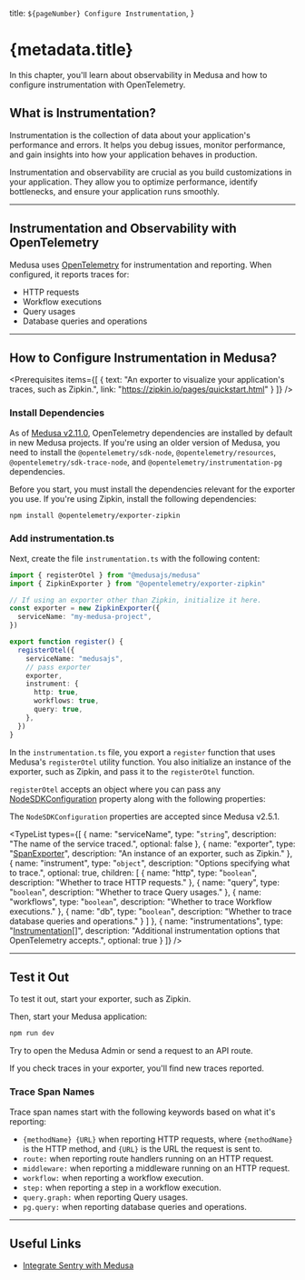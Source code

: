 
  title: `${pageNumber} Configure Instrumentation`,
}

# {metadata.title}

In this chapter, you'll learn about observability in Medusa and how to configure instrumentation with OpenTelemetry.

## What is Instrumentation?

Instrumentation is the collection of data about your application's performance and errors. It helps you debug issues, monitor performance, and gain insights into how your application behaves in production.

Instrumentation and observability are crucial as you build customizations in your application. They allow you to optimize performance, identify bottlenecks, and ensure your application runs smoothly.

---

## Instrumentation and Observability with OpenTelemetry

Medusa uses [OpenTelemetry](https://opentelemetry.io/) for instrumentation and reporting. When configured, it reports traces for:

- HTTP requests
- Workflow executions
- Query usages
- Database queries and operations

---

## How to Configure Instrumentation in Medusa?

<Prerequisites
  items={[
    {
      text: "An exporter to visualize your application's traces, such as Zipkin.",
      link: "https://zipkin.io/pages/quickstart.html"
    }
  ]}
/>

### Install Dependencies

<Note>

As of [Medusa v2.11.0](https://github.com/medusajs/medusa/releases/tag/v2.11.0), OpenTelemetry dependencies are installed by default in new Medusa projects. If you're using an older version of Medusa, you need to install the `@opentelemetry/sdk-node`, `@opentelemetry/resources`, `@opentelemetry/sdk-trace-node`, and `@opentelemetry/instrumentation-pg` dependencies.

</Note>

Before you start, you must install the dependencies relevant for the exporter you use. If you're using Zipkin, install the following dependencies:

```bash npm2yarn
npm install @opentelemetry/exporter-zipkin
```

### Add instrumentation.ts

Next, create the file `instrumentation.ts` with the following content:

```ts title="instrumentation.ts"
import { registerOtel } from "@medusajs/medusa"
import { ZipkinExporter } from "@opentelemetry/exporter-zipkin"

// If using an exporter other than Zipkin, initialize it here.
const exporter = new ZipkinExporter({
  serviceName: "my-medusa-project",
})

export function register() {
  registerOtel({
    serviceName: "medusajs",
    // pass exporter
    exporter,
    instrument: {
      http: true,
      workflows: true,
      query: true,
    },
  })
}
```

In the `instrumentation.ts` file, you export a `register` function that uses Medusa's `registerOtel` utility function. You also initialize an instance of the exporter, such as Zipkin, and pass it to the `registerOtel` function.

`registerOtel` accepts an object where you can pass any [NodeSDKConfiguration](https://open-telemetry.github.io/opentelemetry-js/interfaces/_opentelemetry_sdk-node.NodeSDKConfiguration.html) property along with the following properties:

<Note>

The `NodeSDKConfiguration` properties are accepted since Medusa v2.5.1.

</Note>

<TypeList
  types={[
    {
      name: "serviceName",
      type: "`string`",
      description: "The name of the service traced.",
      optional: false
    },
    {
      name: "exporter",
      type: "[SpanExporter](https://open-telemetry.github.io/opentelemetry-js/interfaces/_opentelemetry_sdk-node.node.SpanExporter.html)",
      description: "An instance of an exporter, such as Zipkin."
    },
    {
      name: "instrument",
      type: "`object`",
      description: "Options specifying what to trace.",
      optional: true,
      children: [
        {
          name: "http",
          type: "`boolean`",
          description: "Whether to trace HTTP requests."
        },
        {
          name: "query",
          type: "`boolean`",
          description: "Whether to trace Query usages."
        },
        {
          name: "workflows",
          type: "`boolean`",
          description: "Whether to trace Workflow executions."
        },
        {
          name: "db",
          type: "`boolean`",
          description: "Whether to trace database queries and operations."
        }
      ]
    },
    {
      name: "instrumentations",
      type: "[Instrumentation[]](https://open-telemetry.github.io/opentelemetry-js/interfaces/_opentelemetry_instrumentation.Instrumentation.html)",
      description: "Additional instrumentation options that OpenTelemetry accepts.",
      optional: true
    }
  ]}
/>

---

## Test it Out

To test it out, start your exporter, such as Zipkin.

Then, start your Medusa application:

```bash npm2yarn
npm run dev
```

Try to open the Medusa Admin or send a request to an API route.

If you check traces in your exporter, you'll find new traces reported.

### Trace Span Names

Trace span names start with the following keywords based on what it's reporting:

- `{methodName} {URL}` when reporting HTTP requests, where `{methodName}` is the HTTP method, and `{URL}` is the URL the request is sent to.
- `route:` when reporting route handlers running on an HTTP request.
- `middleware:` when reporting a middleware running on an HTTP request.
- `workflow:` when reporting a workflow execution.
- `step:` when reporting a step in a workflow execution.
- `query.graph:` when reporting Query usages.
- `pg.query:` when reporting database queries and operations.

---

## Useful Links

- [Integrate Sentry with Medusa](!resources!/integrations/guides/sentry)